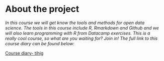 
# About the project 

*In this course we will get know the tools and methods for open data science. The tools in this course include R, Rmarkdown and Github and we will also learn programming with R from Datacamp exercises. This is a really cool course, so what are you waiting for? Join in! The full link to this course diary can be found below: *



[Course diary- tihig](https://github.com/tihig/IODS-project)